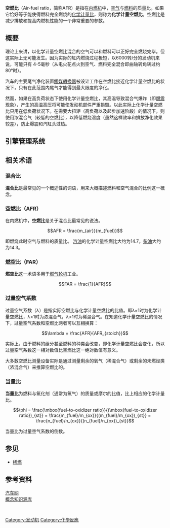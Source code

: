 {{noteTA
|1=zh-hant:火星塞;zh-hans:电火花;
}}
{{expand|time=2014-08-05T05:49:19+00:00}}
{{unreferenced|time=2011-06-13T01:41:13+00:00}}
'''空燃比'''（Air-fuel ratio，简称AFR）是指在[[内燃机|内燃机]]中，[[空气|空气]]与[[燃料|燃料]]的质量比。如果它恰好等于能使得燃料完全燃烧的[[化学计量学|化学计量比]]，则称为'''化学计量空燃比'''。空燃比是减少排放和提高内燃机性能的一个非常重要的参数。

== 概要 ==

理论上来讲，以化学计量空燃比混合的空气可以和燃料可以正好完全燃烧完毕。但这实际上无可能发生。因为实际的缸内燃烧过程极短，以6000转/分的发动机来说，可能只有
4-5毫秒（从电火花点火到空气、燃料完全混合即曲轴转角转过约80°时）。

汽车的主要尾气净化装置[[觸媒轉換器|觸媒轉換器]]被设计工作在空燃比接近化学计量空燃比的状况下，只有在此范围内尾气才能得到最大限度的净化。

然而，如果在高负荷状态下使用化学计量空燃比，其高温导致混合气爆炸（即[[爆震|爆震]]现象），产生的高温高压将可能使发动机部件严重损毁。以此实际上化学计量空燃比只用在低负荷状况下。在需要大扭矩（高负荷以及起步加速阶段）的情况下，则使用浓混合气（较低的空燃比），以降低燃烧温度（虽然这样效率和排放净化效果较差），防止爆震和汽缸头过热。

== 引擎管理系统 ==

== 相关术语 ==

=== 混合比 ===
'''混合比'''是最常见的一个概述性的词语，用来大概描述燃料和空气混合的比例这一概念。

=== 空燃比（AFR） ===
在内燃机中，'''空燃比'''是关于混合比最常见的说法。

:<math>AFR = \frac{m_{air}}{m_{fuel}}</math>

即燃烧此时空气与燃料的质量比。
[[汽油|汽油]]的化学计量空燃比大约为14.7，[[柴油|柴油]]大约为14.3。

===  燃空比（FAR） ===
'''燃空比'''这一术语多用于[[燃气轮机|燃气轮机]]工业。

:<math>FAR = \frac{1}{AFR}</math>

=== 过量空气系数 ===

过量空气系数（λ）是指实际空燃比与化学计量空燃比的比值。即λ=1时为化学计量空燃比，λ<1时为浓混合气，λ>1时为稀混合气。在知道化学计量空燃比的情况下，过量空气系数和空燃比两者可以互相换算：

:<math>\lambda = \frac{AFR}{AFR_{stoich}}</math>

实际上，由于燃料的组分甚至燃料的种类会改变，即化学计量空燃比会变化，所以过量空气系数这一相对数值比空燃比这一绝对数值有意义。

大多数空燃比测量设备实际是通过测量剩余的氧气（稀混合气）或剩余的未燃烃类（浓混合气）来推算空燃比的。

=== 当量比 ===

'''当量比'''为燃料与氧化剂（通常为氧气）的质量或摩尔的比值，比上相应的化学计量比。

:<math> \phi = \frac{\mbox{fuel-to-oxidizer ratio}}{(\mbox{fuel-to-oxidizer ratio})_{st}} = \frac{m_{fuel}/m_{ox}}{(m_{fuel}/m_{ox})_{st}} = \frac{n_{fuel}/n_{ox}}{(n_{fuel}/n_{ox})_{st}}</math>

当量比为过量空气系数的倒数。

== 参见 ==
* [[稀燃|稀燃]]

== 参考资料 ==
[http://www.abcar.com.cn/knowledge/article_AQCF0045.html 汽车网]{{dead link|date=2018年4月 |bot=InternetArchiveBot |fix-attempted=yes }}<br />
[http://define.cnki.net/WebForms/WebDefines.aspx?searchword=%E7%A9%BA%E7%87%83%E6%AF%94  概念知识源库]

[[Category:发动机|Category:发动机]]<br />
[[Category:化學反應|Category:化學反應]]